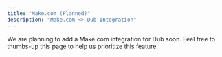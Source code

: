 ```yaml
---
title: "Make.com (Planned)"
description: "Make.com <> Dub Integration"
---
```


We are planning to add a Make.com integration for Dub soon. Feel free to thumbs-up this page to help us prioritize this feature.
